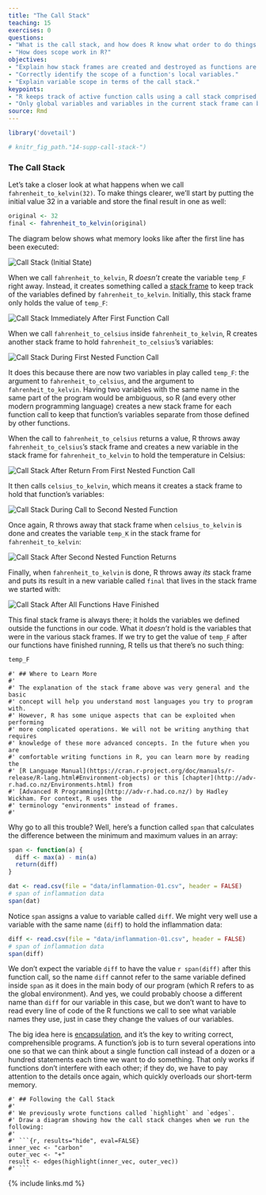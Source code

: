 ```yaml
---
title: "The Call Stack"
teaching: 15
exercises: 0
questions:
- "What is the call stack, and how does R know what order to do things in?"
- "How does scope work in R?"
objectives:
- "Explain how stack frames are created and destroyed as functions are called."
- "Correctly identify the scope of a function's local variables."
- "Explain variable scope in terms of the call stack."
keypoints:
- "R keeps track of active function calls using a call stack comprised of stack frames."
- "Only global variables and variables in the current stack frame can be accessed directly."
source: Rmd
---
```


```r
library('dovetail')

# knitr_fig_path."14-supp-call-stack-")
```

### The Call Stack

Let's take a closer look at what happens when we call `fahrenheit_to_kelvin(32)`.
To make things clearer,
we'll start by putting the initial value 32 in a variable and store the final result in one as well:

```r
original <- 32
final <- fahrenheit_to_kelvin(original)
```

The diagram below shows what memory looks like after the first line has been executed:

<img src="../fig/python-call-stack-01.svg" alt="Call Stack (Initial State)" />

When we call `fahrenheit_to_kelvin`, R *doesn't* create the variable `temp_F` right away.
Instead, it creates something called a [stack frame]({{ page.root }}/reference.html#stack-frame) to keep track of the variables defined by `fahrenheit_to_kelvin`.
Initially, this stack frame only holds the value of `temp_F`:

<img src="../fig/python-call-stack-02.svg" alt="Call Stack Immediately After First Function Call" />

When we call `fahrenheit_to_celsius` inside `fahrenheit_to_kelvin`, R creates another stack frame to hold `fahrenheit_to_celsius`'s variables:

<img src="../fig/python-call-stack-03.svg" alt="Call Stack During First Nested Function Call" />

It does this because there are now two variables in play called `temp_F`: the argument to `fahrenheit_to_celsius`, and the argument to `fahrenheit_to_kelvin`.
Having two variables with the same name in the same part of the program would be ambiguous, so R (and every other modern programming language) creates a new stack frame for each function call to keep that function's variables separate from those defined by other functions.

When the call to `fahrenheit_to_celsius` returns a value, R throws away `fahrenheit_to_celsius`'s stack frame and creates a new variable in the stack frame for `fahrenheit_to_kelvin` to hold the temperature in Celsius:

<img src="../fig/python-call-stack-04.svg" alt="Call Stack After Return From First Nested Function Call" />

It then calls `celsius_to_kelvin`, which means it creates a stack frame to hold that function's variables:

<img src="../fig/python-call-stack-05.svg" alt="Call Stack During Call to Second Nested Function" />

Once again, R throws away that stack frame when `celsius_to_kelvin` is done
and creates the variable `temp_K` in the stack frame for `fahrenheit_to_kelvin`:

<img src="../fig/python-call-stack-06.svg" alt="Call Stack After Second Nested Function Returns" />

Finally, when `fahrenheit_to_kelvin` is done, R throws away *its* stack frame and puts its result in a new variable called `final` that lives in the stack frame we started with:

<img src="../fig/python-call-stack-07.svg" alt="Call Stack After All Functions Have Finished" />

This final stack frame is always there;
it holds the variables we defined outside the functions in our code.
What it *doesn't* hold is the variables that were in the various stack frames.
If we try to get the value of `temp_F` after our functions have finished running, R tells us that there's no such thing:

```r
temp_F
```

```callout
#' ## Where to Learn More
#' 
#' The explanation of the stack frame above was very general and the basic
#' concept will help you understand most languages you try to program with.
#' However, R has some unique aspects that can be exploited when performing
#' more complicated operations. We will not be writing anything that requires
#' knowledge of these more advanced concepts. In the future when you are
#' comfortable writing functions in R, you can learn more by reading the
#' [R Language Manual](https://cran.r-project.org/doc/manuals/r-release/R-lang.html#Environment-objects) or this [chapter](http://adv-r.had.co.nz/Environments.html) from
#' [Advanced R Programming](http://adv-r.had.co.nz/) by Hadley Wickham. For context, R uses the
#' terminology "environments" instead of frames.
#' 
```

Why go to all this trouble? Well, here's a function called `span` that calculates the difference between the minimum and maximum values in an array:

```r
span <- function(a) {
  diff <- max(a) - min(a)
  return(diff)
}

dat <- read.csv(file = "data/inflammation-01.csv", header = FALSE)
# span of inflammation data
span(dat)
```

Notice `span` assigns a value to variable called `diff`. We might very well use a variable with the same name (`diff`) to hold the inflammation data:

```r
diff <- read.csv(file = "data/inflammation-01.csv", header = FALSE)
# span of inflammation data
span(diff)
```

We don't expect the variable `diff` to have the value `r span(diff)` after this function call, so the name `diff` cannot refer to the same variable defined inside `span` as it does in the main body of our program (which R refers to as the global environment).
And yes, we could probably choose a different name than `diff` for our variable in this case, but we don't want to have to read every line of code of the R functions we call to see what variable names they use, just in case they change the values of our variables.

The big idea here is [encapsulation]({{ page.root }}/reference.html#encapsulation), and it's the key to writing correct, comprehensible programs.
A function's job is to turn several operations into one so that we can think about a single function call instead of a dozen or a hundred statements each time we want to do something.
That only works if functions don't interfere with each other; if they do, we have to pay attention to the details once again, which quickly overloads our short-term memory.

````challenge
#' ## Following the Call Stack
#' 
#' We previously wrote functions called `highlight` and `edges`.
#' Draw a diagram showing how the call stack changes when we run the following:
#' 
#' ```{r, results="hide", eval=FALSE}
inner_vec <- "carbon"
outer_vec <- "+"
result <- edges(highlight(inner_vec, outer_vec))
#' ```
````

{% include links.md %}


